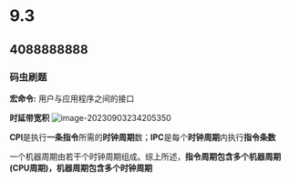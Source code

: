 
# 9.3

> <Hitokoto />

## 4088888888

### 码虫刷题

**宏命令:** 用户与应用程序之间的接口

**时延带宽积**
![image-20230903234205350](https://pic.redhat.team/uPic/image-20230903234205350.png)

**CPI**是执行**一条指令**所需的**时钟周期**数；**IPC**是每个**时钟周期**内执行**指令条数**

一个机器周期由若干个时钟周期组成。综上所述，**指令周期包含多个机器周期(CPU周期)，机器周期包含多个时钟周期**

